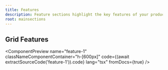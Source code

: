 ```yaml
---
title: Features
description: Feature sections highlight the key features of your product or service, showcasing what makes it unique and valuable. They help users understand the benefits of using your product and encourage them to take action.
root: mainsections
---
```



## Grid Features

<ComponentPreview
  name="feature-1"
  classNameComponentContainer="h-[600px]"
  code={(await extractSourceCode('feature-1')).code}
  lang="tsx"
  fromDocs={true}
/>
